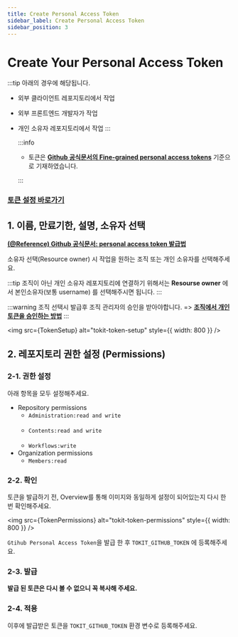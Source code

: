 ```yaml
---
title: Create Personal Access Token
sidebar_label: Create Personal Access Token
sidebar_position: 3
---
```




# Create Your Personal Access Token

:::tip 아래의 경우에 해당됩니다.

- 외부 클라이언트 레포지토리에서 작업
- 외부 프론트엔드 개발자가 작업
- 개인 소유자 레포지토리에서 작업
  :::

  :::info

  - 토큰은 **[Github 공식문서의 Fine-grained personal access tokens](https://docs.github.com/en/authentication/keeping-your-account-and-data-secure/managing-your-personal-access-tokens#fine-grained-personal-access-tokens)** 기준으로 기재하였습니다.

  :::

### [토큰 설정 바로가기](https://github.com/settings/personal-access-tokens/new)

## 1. 이름, 만료기한, 설명, 소유자 선택

**[(@Reference) Github 공식문서: personal access token 발급법](https://docs.github.com/en/authentication/keeping-your-account-and-data-secure/managing-your-personal-access-tokens#creating-a-fine-grained-personal-access-token)**

소유자 선택(Resource owner) 시 작업을 원하는 조직 또는 개인 소유자를 선택해주세요.

:::tip 조직이 아닌 개인 소유자 레포지토리에 연결하기 위해서는 **Resourse owner** 에서 본인소유자(보통 username) 를 선택해주시면 됩니다.
:::

:::warning 조직 선택시 발급후 조직 관리자의 승인을 받아야합니다. => **[조직에서 개인 토큰을 승인하는 방법](https://docs.github.com/en/organizations/managing-programmatic-access-to-your-organization/reviewing-and-revoking-personal-access-tokens-in-your-organization)**
:::

<img src={TokenSetup} alt="tokit-token-setup" style={{ width: 800 }} />

## 2. 레포지토리 권한 설정 (Permissions)

### 2-1. 권한 설정

아래 항목을 모두 설정해주세요.

- Repository permissions
  - `Administration:read and write` <br></br>
  - `Contents:read and write` <br></br>
  - `Workflows:write`
- Organization permissions
  - `Members:read` 


### 2-2. 확인

토큰을 발급하기 전, Overview를 통해 이미지와 동일하게 설정이 되어있는지 다시 한 번 확인해주세요.

<img
  src={TokenPermissions}
  alt="tokit-token-permissions"
  style={{ width: 800 }}
/>

`Gtihub Personal Access Token`을 발급 한 후 `TOKIT_GITHUB_TOKEN` 에 등록해주세요. <br/>

### 2-3. 발급

**발급 된 토큰은 다시 볼 수 없으니 꼭 복사해 주세요.**

### 2-4. 적용

이후에 발급받은 토큰을 `TOKIT_GITHUB_TOKEN` 환경 변수로 등록해주세요.
